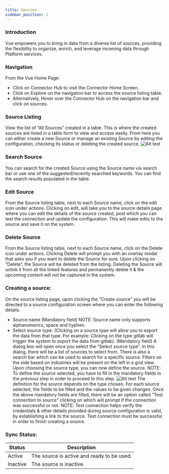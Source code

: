 ```yaml
---
title: Sources
sidebar_position: 1
---
```



### Introduction
Vue empowers you to bring in data from a diverse list of sources, providing the flexibility to organize, enrich, and leverage incoming data through Platform services.

### Navigation
From the Vue Home Page:
- Click on Connector Hub to visit the Connector Home Screen.
- Click on Explore on the navigation bar to access the source listing table.
- Alternatively, Hover over the Connector Hub on the navigation bar and click on sources.

### Source Listing
View the list of “All Sources” created in a table. This is where the created sources are listed in a table form to view and access easily. 
From here you can either create a new Source or manage an existing Source by editing the configuration, checking its status or deleting the created source.
![Alt text](https://d1r1e7xjkfj7nz.cloudfront.net/connect1b.png 'a title')
### Search Source
You can search for the created Source using the Source name via search bar or use one of the suggested/recently searched keywords.
You can find the search results populated in the table.

### Edit Source
From the Source listing table, next to each Source name, click on the edit icon under actions.
Clicking on edit, will take you to the source details page where you can edit the details of the source created, post which you can test the connection and update the configuration. This will make edits to the source and save it on the system.


### Delete Source
From the Source listing table, next to each Source name, click on the Delete icon under actions.
Clicking Delete will prompt you with an overlay modal that asks you if you want to delete the Source for sure. Upon clicking on “Delete”, the Source will be deleted from the listing.
Deleting the Source will unlink it from all the linked features and permanently delete it & the upcoming content will not be captured in the system.

### Creating a source:
On the source listing page, upon clicking the “Create source” you will be directed to a source configuration screen where you can enter the following details.
- Source name (Mandatory field)
  NOTE: Source name only supports alphanumerics, space and hyphen.
- Select source type: (Clicking on a source type will allow you to export the data from that type. For example: Clicking on the type gitlab will trigger the system to export the data from gitlab). (Mandatory field)
  A dialog box will open once you select the “Select source type”. In this dialog, there will be a list of sources to select from.
  There is also a search bar which can be used to search for a specific source.
  Filters on the side based on industries will be present on the left in a grid view. 
  Upon choosing the source type, you can now define the source.
  NOTE: To define the source selected, you have to fill in the mandatory fields in the previous step in order to proceed to this step.
![Alt text](https://d1r1e7xjkfj7nz.cloudfront.net/connect2b.png 'a title')
  The definition for the source depends on the type chosen. For each source selected, the fields to be filled and the values to be given changes. 
  Once the above mandatory fields are filled, there will be an option called “Test connection to source” clicking on which will prompt if the connection was successful or not.
  NOTE: Test connection helps verify the credentials & other details provided during source configuration is valid, by establishing a link to the source. Test connection must be successful in order to finish creating a source.



### Sync Status:
| Status  | Description                  |
|---------|------------------------------|
| Active  | The source is active and ready to be used.  |
| Inactive | The source is inactive.  |
